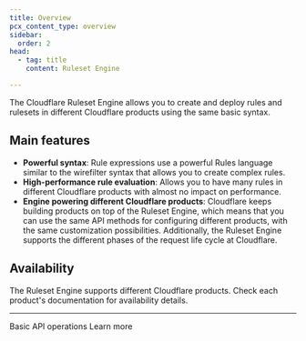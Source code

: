 ```yaml
---
title: Overview
pcx_content_type: overview
sidebar:
  order: 2
head:
  - tag: title
    content: Ruleset Engine

---
```



The Cloudflare Ruleset Engine allows you to create and deploy rules and rulesets in different Cloudflare products using the same basic syntax.

## Main features

* **Powerful syntax**: Rule expressions use a powerful Rules language similar to the wirefilter syntax that allows you to create complex rules.
* **High-performance rule evaluation**: Allows you to have many rules in different Cloudflare products with almost no impact on performance.
* **Engine powering different Cloudflare products**: Cloudflare keeps building products on top of the Ruleset Engine, which means that you can use the same API methods for configuring different products, with the same customization possibilities. Additionally, the Ruleset Engine supports the different phases of the request life cycle at Cloudflare.

## Availability

The Ruleset Engine supports different Cloudflare products. Check each product's documentation for availability details.

***

 <LinkButton variant="primary" href="/ruleset-engine/basic-operations/">Basic API operations</LinkButton> <LinkButton variant="secondary" href="/ruleset-engine/about/">Learn more</LinkButton>
